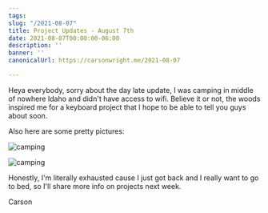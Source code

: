 ```yaml
---
tags:
slug: "/2021-08-07"
title: Project Updates - August 7th
date: 2021-08-07T00:00:00-06:00
description: ''
banner: ''
canonicalUrl: https://carsonwright.me/2021-08-07

---
```

Heya everybody, sorry about the day late update, I was camping in middle of nowhere Idaho and didn't have access to wifi. Believe it or not, the woods inspired me for a keyboard project that I hope to be able to tell you guys about soon.

Also here are some pretty pictures:

![camping](./camping1.jpg)

![camping](./camping2.jpg)

Honestly, I'm literally exhausted cause I just got back and I really want to go to bed, so I'll share more info on projects next week.

Carson
